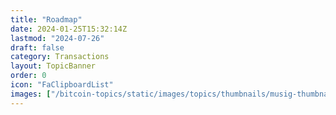 ```yaml
---
title: "Roadmap"
date: 2024-01-25T15:32:14Z
lastmod: "2024-07-26"
draft: false
category: Transactions
layout: TopicBanner
order: 0
icon: "FaClipboardList"
images: ["/bitcoin-topics/static/images/topics/thumbnails/musig-thumbnail.webp"]
---
```


<div className="full-width">
    <div className="w-full">
        <div className="dark:hidden w-full rounded-lg">
            <SvgDisplay
                src="/bitcoin-topics/static/images/topics/transactions/roadmap.svg"
                height="auto"
            />
        </div>
        <div className="hidden dark:block w-full rounded-lg">
            <SvgDisplay
                src="/bitcoin-topics/static/images/topics/transactions/roadmap.svg"
                height="auto"
            />
        </div>
    </div>
</div>
